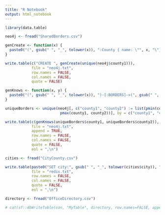 ```yaml
---
title: "R Notebook"
output: html_notebook
---
```


```r
library(data.table)
```


```r
neo4j <- fread("SharedBorders.csv")

genCreate <- function(x) {
  paste0("(", gsub(" ", "_", tolower(x)), ":County { name: \"", x, "\"}),")
}

write.table(c("CREATE ", genCreate(unique(neo4j$county1))), 
            file = "neo4j.txt", 
            row.names = FALSE, 
            col.names = FALSE, 
            quote = FALSE)

genKnows <- function(x, y) {
  paste0("(", gsub(" ", "_", tolower(x)), ")-[:BORDERS]->(", gsub(" ", "_", tolower(y)), ")")
}

uniqueBorders <- unique(neo4j[, c("county1", "county2") := list(pmin(county1, county2),
                         pmax(county1, county2))], by = c("county1", "county2"))

write.table(c(genKnows(uniqueBorders$county1, uniqueBorders$county2)), 
            file = "neo4j.txt", 
            append = TRUE,
            row.names = FALSE, 
            col.names = FALSE, 
            quote = FALSE,
            eol = ",\n")
```


```r
cities <- fread("CityCounty.csv")

write.table(paste0("SET city:", gsub(" ", "_", tolower(cities$city)), " \"", cities$county, "\""),
            file = "redis.txt",
            row.names = FALSE,
            col.names = FALSE,
            quote = FALSE,
            eol = ",\n")
```


```r
directory <- fread("OfficeDirectory.csv")

# cat(sf::dbWriteTable(con, "MyTable", directory, row.names=FALSE, append=TRUE))
```

